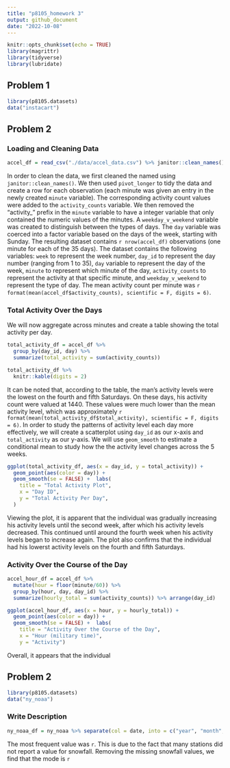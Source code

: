 ```yaml
---
title: "p8105_homework 3"
output: github_document
date: "2022-10-08"
---
```


```r
knitr::opts_chunk$set(echo = TRUE)
library(magrittr)
library(tidyverse)
library(lubridate)
```

## Problem 1
```r
library(p8105.datasets)
data("instacart")
```

## Problem 2

### Loading and Cleaning Data
```r
accel_df = read_csv("./data/accel_data.csv") %>% janitor::clean_names() %>% pivot_longer(-c(week, day_id, day), names_to = "minute", values_to = "activity_counts") %>% mutate(minute = as.integer(gsub('[activity_]', '', minute))) %>% mutate(weekday_v_weekend = ifelse(day == "Saturday" | day == "Sunday", "Weekend", "Weekday")) %>% mutate(day = factor(day, levels = c("Sunday", "Monday", "Tuesday", "Wednesday", "Thursday", "Friday", "Saturday")))
```

In order to clean the data, we first cleaned the named using `janitor::clean_names()`. We then used `pivot_longer` to tidy the data and create a row for each observation (each minute was given an entry in the newly created `minute` variable). The corresponding activity count values were added to the `activity_counts` variable. We then removed the "activity_" prefix in the `minute` variable to have a integer variable that only contained the numeric values of the minutes. A `weekday_v_weekend` variable was created to distinguish between the types of days. The `day` variable was coerced into a factor variable based on the days of the week, starting with Sunday. The resulting dataset contains `r nrow(accel_df)` observations (one minute for each of the 35 days). The dataset contains the following variables: `week` to represent the week number, `day_id` to represent the day number (ranging from 1 to 35), `day` variable to represent the day of the week, `minute` to represent which minute of the day, `activity_counts` to represent the activity at that specific minute, and `weekday_v_weekend` to represent the type of day. The mean activity count per minute was `r format(mean(accel_df$activity_counts), scientific = F, digits = 6)`. 

### Total Activity Over the Days
We will now aggregate across minutes and create a table showing the total activity per day.
```r
total_activity_df = accel_df %>%
  group_by(day_id, day) %>%
  summarize(total_activity = sum(activity_counts))

total_activity_df %>%
  knitr::kable(digits = 2)
```

It can be noted that, according to the table, the man's activity levels were the lowest on the fourth and fifth Saturdays. On these days, his activity count were valued at 1440. These values were much lower than the mean activity level, which was approximately `r format(mean(total_activity_df$total_activity), scientific = F, digits = 6)`. In order to study the patterns of activity level each day more effectively, we will create a scatterplot using `day_id` as our x-axis and `total_activity` as our y-axis. We will use `geom_smooth` to estimate a conditional mean to study how the the activity level changes across the 5 weeks.

```r
ggplot(total_activity_df, aes(x = day_id, y = total_activity)) + 
  geom_point(aes(color = day)) +
  geom_smooth(se = FALSE) +  labs(
    title = "Total Activity Plot",
    x = "Day ID",
    y = "Total Activity Per Day",
  )
```
Viewing the plot, it is apparent that the individual was gradually increasing his activity levels until the second week, after which his activity levels decreased. This continued until around the fourth week when his activity levels began to increase again. The plot also confirms that the individual had his lowerst activity levels on the fourth and fifth Saturdays.

### Activity Over the Course of the Day
```r
accel_hour_df = accel_df %>% 
  mutate(hour = floor(minute/60)) %>% 
  group_by(hour, day, day_id) %>% 
  summarize(hourly_total = sum(activity_counts)) %>% arrange(day_id)

ggplot(accel_hour_df, aes(x = hour, y = hourly_total)) + 
  geom_point(aes(color = day)) +
  geom_smooth(se = FALSE) +  labs(
    title = "Activity Over the Course of the Day",
    x = "Hour (military time)",
    y = "Activity")
```

Overall, it appears that the individual 

## Problem 2

```r
library(p8105.datasets)
data("ny_noaa")
```

### Write Description

```r
ny_noaa_df = ny_noaa %>% separate(col = date, into = c("year", "month", "day")) %>% mutate(year = as.integer(year), month = as.integer(month), day = as.integer(day)) %>% mutate(prcp = prcp/100, snow = snow/100, snwd = snwd/100, tmax = as.numeric(tmax)/10, tmin = as.numeric(tmin)/10)

```
The most frequent value was `r `. This is due to the fact that many stations did not report a value for snowfall. Removing the missing snowfall values, we find that the mode is `r `